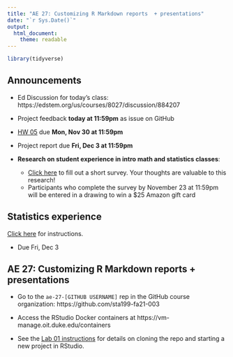 ```yaml
---
title: "AE 27: Customizing R Markdown reports  + presentations"
date: "`r Sys.Date()`"
output: 
  html_document:
    theme: readable
---
```


```r
library(tidyverse)
```

## Announcements

- Ed Discussion for today's class: https://edstem.org/us/courses/8027/discussion/884207

- Project feedback **today at 11:59pm** as issue on GitHub

- [HW 05](https://sta199-fa21-003.netlify.app/hw/hw-05.html) due **Mon, Nov 30 at 11:59pm**

- Project report due **Fri, Dec 3 at 11:59pm**

- **Research on student experience in intro math and statistics classes**: 
  - [Click here](https://duke.qualtrics.com/jfe/form/SV_40XgOZBiMmAkgZM?Q_DL=07lwm9bfAhXmbvT_40XgOZBiMmAkgZM_MLRP_5nVKNuZxGpAmHZQ&Q_CHL=email) to fill out a short survey. Your thoughts are valuable to this research! 
  - Participants who complete the survey by November 23 at 11:59pm will be entered in a drawing to win a $25 Amazon gift card


## Statistics experience

[Click here](https://sta199-fa21-003.netlify.app/hw/stats-experience.html) for instructions.  
  
  - Due Fri, Dec 3

## AE 27: Customizing R Markdown reports + presentations 

- Go to the `ae-27-[GITHUB USERNAME]` rep in the GitHub course organization:  https://github.com/sta199-fa21-003

- Access the RStudio Docker containers at https://vm-manage.oit.duke.edu/containers

- See the [Lab 01 instructions](https://sta199-fa21-003.netlify.app/labs/lab-01-hello-r.html) for details on cloning the repo and starting a new project in RStudio. 

